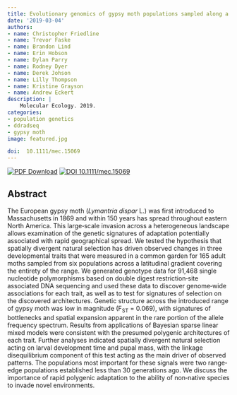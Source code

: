 ```yaml
---
title: Evolutionary genomics of gypsy moth populations sampled along a latitudinal gradient
date: '2019-03-04'
authors:
- name: Christopher Friedline
- name: Trevor Faske
- name: Brandon Lind
- name: Erin Hobson
- name: Dylan Parry
- name: Rodney Dyer
- name: Derek Johson
- name: Lilly Thompson
- name: Kristine Grayson
- name: Andrew Eckert
description: |
    Molecular Ecology. 2019.  
categories: 
- population genetics
- ddradseq
- gypsy moth
image: featured.jpg

doi:  10.1111/mec.15069
---
```


 [![PDF Download](https://img.shields.io/badge/PDF-21B02C.svg)](https://drive.google.com/open?id=157MD_7CburRk-6Jsn7cJ4U_fxyetOaxZ) [![ DOI 10.1111/mec.15069](https://img.shields.io/badge/DOI-474747.svg)](https://doi.org/10.1111/mec.15069)

## Abstract

The European gypsy moth (*Lymantria dispar* L.) was first introduced to Massachusetts in 1869 and within 150 years has spread throughout eastern North America. This large‐scale invasion across a heterogeneous landscape allows examination of the genetic signatures of adaptation potentially associated with rapid geographical spread. We tested the hypothesis that spatially divergent natural selection has driven observed changes in three developmental traits that were measured in a common garden for 165 adult moths sampled from six populations across a latitudinal gradient covering the entirety of the range. We generated genotype data for 91,468 single nucleotide polymorphisms based on double digest restriction‐site associated DNA sequencing and used these data to discover genome‐wide associations for each trait, as well as to test for signatures of selection on the discovered architectures. Genetic structure across the introduced range of gypsy moth was low in magnitude (F<sub>ST</sub> = 0.069), with signatures of bottlenecks and spatial expansion apparent in the rare portion of the allele frequency spectrum. Results from applications of Bayesian sparse linear mixed models were consistent with the presumed polygenic architectures of each trait. Further analyses indicated spatially divergent natural selection acting on larval development time and pupal mass, with the linkage disequilibrium component of this test acting as the main driver of observed patterns. The populations most important for these signals were two range‐edge populations established less than 30 generations ago. We discuss the importance of rapid polygenic adaptation to the ability of non‐native species to invade novel environments.
